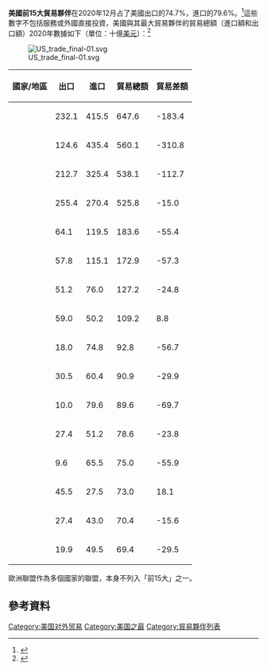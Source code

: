 '''美國前15大貿易夥伴'''在2020年12月占了美國出口的74.7%，進口的79.6%。<ref>{{Cite web |url=https://www.census.gov/foreign-trade/statistics/highlights/top/top2012yr.html |title=存档副本 |access-date=2021-02-05 |archive-date=2021-03-19 |archive-url=https://web.archive.org/web/20210319084934/https://www.census.gov/foreign-trade/statistics/highlights/top/top2012yr.html |dead-url=no }}</ref>這些數字不包括服務或外國直接投資，美國與其最大貿易夥伴的貿易總額（進口額和出口額）2020年數據如下（單位：十億[[美元|美元]]）：<ref>{{Cite web |url=http://www.trade.gov/mas/ian/build/groups/public/@tg_ian/documents/webcontent/tg_ian_003364.pdf |title=Top U.S. Trade Partners Ranked by 2014 U.S. Total Export Value for Goods (in millions of U.S. dollars) |access-date=2015-11-23 |archive-url=https://web.archive.org/web/20151123140503/http://www.trade.gov/mas/ian/build/groups/public/@tg_ian/documents/webcontent/tg_ian_003364.pdf |archive-date=2015-11-23 |dead-url=yes }}</ref>

[[File:US_trade_final-01.svg|thumb]]

{| class="wikitable sortable"
|-
! 國家/地區 !! 出口 !! 進口 !! 貿易總額 !! 貿易差額
|-
| {{flagcountry|European Union}} || 232.1 || 415.5 || 647.6 || -183.4
|-
| {{flagcountry|People's Republic of China}} || 124.6 || 435.4 || 560.1 || -310.8
|-
| {{flagcountry|Mexico}} || 212.7 || 325.4 || 538.1 || -112.7
|-
| {{flagcountry|Canada}} || 255.4 || 270.4 || 525.8 || -15.0
|-
| {{flagcountry|Japan}} || 64.1 || 119.5 || 183.6 || -55.4
|-
| {{flagcountry|Germany}} || 57.8 || 115.1 || 172.9 || -57.3
|-
| {{flagcountry|South Korea}} || 51.2 || 76.0 || 127.2 || -24.8
|-
| {{flagcountry|United Kingdom}} || 59.0  || 50.2 || 109.2 ||  8.8
|-
| {{flagcountry|Switzerland}} || 18.0 || 74.8 || 92.8 || -56.7
|-
| {{flagcountry|Taiwan}} || 30.5 || 60.4 || 90.9 || -29.9
|-
| {{flagcountry|Vietnam}} || 10.0 || 79.6 || 89.6 || -69.7
|-
| {{flagcountry|India}} || 27.4 || 51.2 || 78.6 || -23.8
|-
| {{flagcountry|Ireland}} || 9.6 || 65.5 || 75.0 || -55.9
|-
| {{flagcountry|Netherlands}} || 45.5 || 27.5 || 73.0 ||  18.1
|- 
| {{flagcountry|France}} || 27.4 || 43.0 || 70.4 || -15.6
|-
| {{flagcountry|Italy}} || 19.9 || 49.5 || 69.4 || -29.5
|}

歐洲聯盟作為多個國家的聯盟，本身不列入「前15大」之一。

==參考資料==
{{reflist}}

[[Category:美国对外贸易|Category:美国对外贸易]]
[[Category:美国之最|Category:美国之最]]
[[Category:貿易夥伴列表|Category:貿易夥伴列表]]